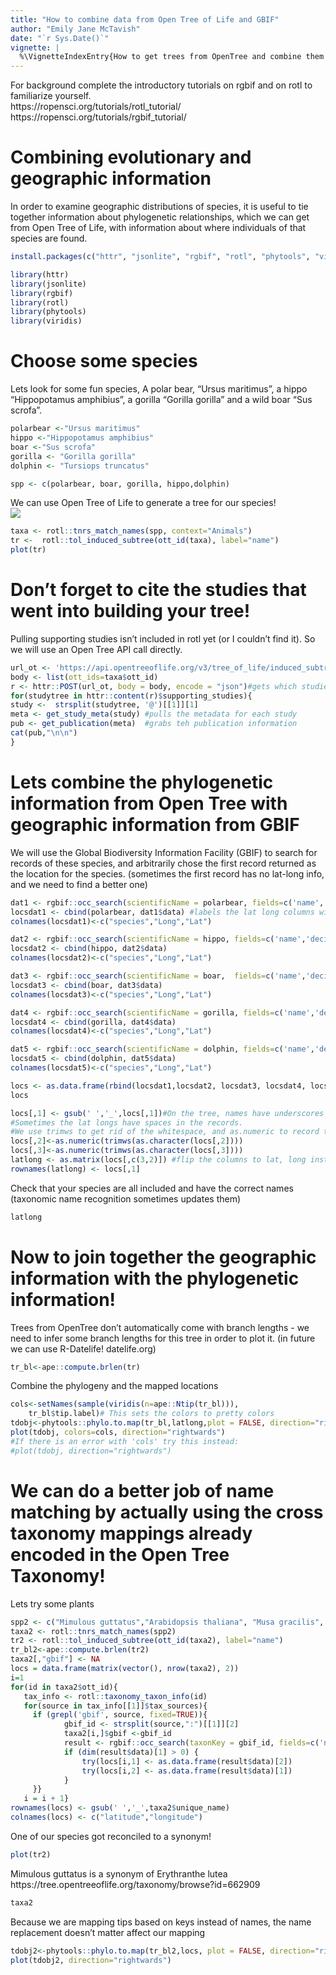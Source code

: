 ```yaml
---
title: "How to combine data from Open Tree of Life and GBIF"
author: "Emily Jane McTavish"
date: "`r Sys.Date()`"
vignette: |
  %\VignetteIndexEntry{How to get trees from OpenTree and combine them with GBIF location data.} %\VignetteEngine{knitr::rmarkdown} \usepackage[utf8]{inputenc}
---
```

For background complete the introductory tutorials on rgbif and on rotl to familiarize yourself.  
https://ropensci.org/tutorials/rotl_tutorial/  
https://ropensci.org/tutorials/rgbif_tutorial/  

# Combining evolutionary and geographic information
In order to examine geographic distributions of species, it is useful to tie together information about phylogenetic relationships, which we can get from Open Tree of Life, with information about where individuals of that species are found.

```r
install.packages(c("httr", "jsonlite", "rgbif", "rotl", "phytools", "viridis"))

library(httr)
library(jsonlite)
library(rgbif)
library(rotl)
library(phytools)
library(viridis)
```


# Choose some species
Lets look for some fun species, 
A polar bear, "Ursus maritimus", a hippo "Hippopotamus amphibius", a gorilla "Gorilla gorilla" and a wild boar "Sus scrofa".

```r
polarbear <-"Ursus maritimus"
hippo <-"Hippopotamus amphibius"
boar <-"Sus scrofa"
gorilla <- "Gorilla gorilla"
dolphin <- "Tursiops truncatus"

spp <- c(polarbear, boar, gorilla, hippo,dolphin)
```

We can use Open Tree of Life to generate a tree for our species!  
![](../assets/img/OpenTree-final-logo-copy.png)
```r
taxa <- rotl::tnrs_match_names(spp, context="Animals")
tr <-  rotl::tol_induced_subtree(ott_id(taxa), label="name")
plot(tr)
```

# Don't forget to cite the studies that went into building your tree!
Pulling supporting studies isn't included in rotl yet (or I couldn't find it).
So we will use an Open Tree API call directly.

```r
url_ot <- 'https://api.opentreeoflife.org/v3/tree_of_life/induced_subtree'
body <- list(ott_ids=taxa$ott_id)
r <- httr::POST(url_ot, body = body, encode = "json")#gets which studies support the subtree from  the open tree API
for(studytree in httr::content(r)$supporting_studies){
study <-  strsplit(studytree, '@')[[1]][1]
meta <- get_study_meta(study) #pulls the metadata for each study
pub <- get_publication(meta)  #grabs teh publication information
cat(pub,"\n\n")
}
```
# Lets combine the phylogenetic information from Open Tree with geographic information from GBIF


We will use the Global Biodiversity Information Facility (GBIF) to search for records of these species, and arbitrarily chose the first record returned as the location for the species. (sometimes the first record has no lat-long info, and we need to find a better one)


```r
dat1 <- rgbif::occ_search(scientificName = polarbear, fields=c('name','decimalLatitude', 'decimalLongitude'), limit = 10)
locsdat1 <- cbind(polarbear, dat1$data) #labels the lat long columns with the species name
colnames(locsdat1)<-c("species","Long","Lat")

dat2 <- rgbif::occ_search(scientificName = hippo, fields=c('name','decimalLatitude', 'decimalLongitude'), limit = 10)
locsdat2 <- cbind(hippo, dat2$data)
colnames(locsdat2)<-c("species","Long","Lat")

dat3 <- rgbif::occ_search(scientificName = boar,  fields=c('name','decimalLatitude', 'decimalLongitude'), limit = 10)
locsdat3 <- cbind(boar, dat3$data)
colnames(locsdat3)<-c("species","Long","Lat")

dat4 <- rgbif::occ_search(scientificName = gorilla, fields=c('name','decimalLatitude', 'decimalLongitude'), limit = 10)
locsdat4 <- cbind(gorilla, dat4$data)
colnames(locsdat4)<-c("species","Long","Lat")

dat5 <- rgbif::occ_search(scientificName = dolphin, fields=c('name','decimalLatitude', 'decimalLongitude'), limit = 10)
locsdat5 <- cbind(dolphin, dat5$data)
colnames(locsdat5)<-c("species","Long","Lat")

locs <- as.data.frame(rbind(locsdat1,locsdat2, locsdat3, locsdat4, locsdat5)) #Combine the data from each species
locs
```

```r
locs[,1] <- gsub(' ','_',locs[,1])#On the tree, names have underscores instead of spaces.
#Sometimes the lat longs have spaces in the records. 
#We use trimws to get rid of the whitespace, and as.numeric to record the the latitudes and longitudes as numbers instead of characters.
locs[,2]<-as.numeric(trimws(as.character(locs[,2])))
locs[,3]<-as.numeric(trimws(as.character(locs[,3])))
latlong <- as.matrix(locs[,c(3,2)]) #flip the columns to lat, long instead of long,lat
rownames(latlong) <- locs[,1]
```
Check that your species are all included and have the correct names (taxonomic name recognition sometimes updates them)
```r
latlong
```


# Now to join together the geographic information with the phylogenetic information!
Trees from OpenTree don't automatically come with branch lengths - we need to infer some branch lengths for this tree in order to plot it. (in future we can use R-Datelife! datelife.org)

```r
tr_bl<-ape::compute.brlen(tr)
```

Combine the phylogeny and the mapped locations
```r
cols<-setNames(sample(viridis(n=ape::Ntip(tr_bl))),
    tr_bl$tip.label)# This sets the colors to pretty colors
tdobj<-phytools::phylo.to.map(tr_bl,latlong,plot = FALSE, direction="rightwards")
plot(tdobj, colors=cols, direction="rightwards")
#If there is an error with 'cols' try this instead:
#plot(tdobj, direction="rightwards")
```
  
# We can do a better job of name matching by actually using the cross taxonomy mappings already encoded in the Open Tree Taxonomy!

Lets try some plants

```r
spp2 <- c("Mimulous guttatus","Arabidopsis thaliana", "Musa gracilis", "Carex capitata")
taxa2 <- rotl::tnrs_match_names(spp2)
tr2 <- rotl::tol_induced_subtree(ott_id(taxa2), label="name")
tr_bl2<-ape::compute.brlen(tr2)
taxa2[,"gbif"] <- NA
locs = data.frame(matrix(vector(), nrow(taxa2), 2))
i=1
for(id in taxa2$ott_id){
   tax_info <- rotl::taxonomy_taxon_info(id)
   for(source in tax_info[[1]]$tax_sources){
     if (grepl('gbif', source, fixed=TRUE)){
            gbif_id <- strsplit(source,":")[[1]][2]
            taxa2[i,]$gbif <-gbif_id
            result <- rgbif::occ_search(taxonKey = gbif_id, fields=c('name','decimalLatitude', 'decimalLongitude'), limit = 5)
            if (dim(result$data)[1] > 0) {
                try(locs[i,1] <- as.data.frame(result$data)[2])
                try(locs[i,2] <- as.data.frame(result$data)[1])
            }
     }}
   i = i + 1}
rownames(locs) <- gsub(' ','_',taxa2$unique_name) 
colnames(locs) <- c("latitude","longitude")
```

One of our species got reconciled to a synonym! 
```r
plot(tr2)
```
Mimulous guttatus is a synonym of Erythranthe lutea 
https://tree.opentreeoflife.org/taxonomy/browse?id=662909

```r
taxa2
```
Because we are mapping tips based on keys instead of names, the name replacement doesn't matter affect our mapping

```r
tdobj2<-phytools::phylo.to.map(tr_bl2,locs, plot = FALSE, direction="rightwards")
plot(tdobj2, direction="rightwards")
```
